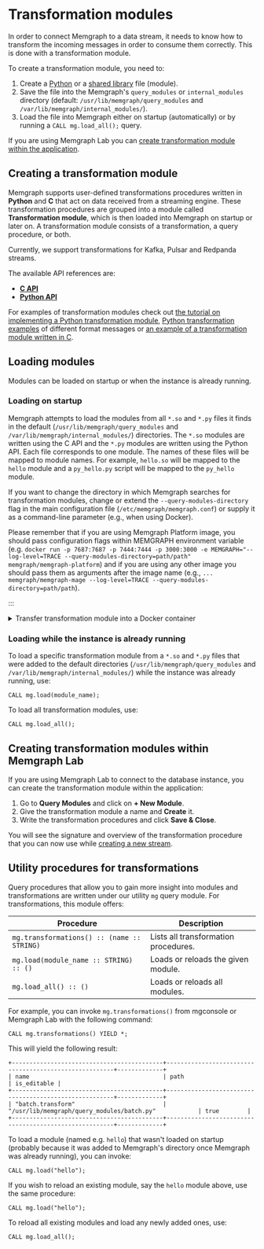 
# Transformation modules

In order to connect Memgraph to a data stream, it needs to know how to transform
the incoming messages in order to consume them correctly. This is done with a
transformation module.

To create a transformation module, you need to:

1. Create a [Python](./api/python-api.md) or a [shared library](./api/c-api.md)
   file (module).
2. Save the file into the Memgraph's `query_modules` or `internal_modules` directory (default:
   `/usr/lib/memgraph/query_modules` and `/var/lib/memgraph/internal_modules/`).
3. Load the file into Memgraph either on startup (automatically) or by running a
   `CALL mg.load_all();` query.

If you are using Memgraph Lab you can [create transformation module within the
application](#creating-transformation-modules-within-memgraph-lab). 

## Creating a transformation module

Memgraph supports user-defined transformations procedures written in **Python**
and **C**  that act on data received from a streaming engine. These
transformation procedures are grouped into a module called **Transformation
module**, which is then loaded into Memgraph on startup or later on. A
transformation module consists of a transformation, a query procedure, or both.

Currently, we support transformations for Kafka, Pulsar and Redpanda
streams.

The available API references are:

- **[C API](./api/c-api.md)**
- **[Python API](./api/python-api.md)**

For examples of transformation modules check out [the tutorial on implementing a
Python transformation
module](/tutorials/graph-stream-processing-with-kafka.md#2-create-a-transformation-module),
[Python transformation
examples](/reference-guide/streams/transformation-modules/api/python-api.md#transformation-examples-of-different-format-messages)
of different format messages or [an example of a transformation module written
in C](./api/c-api.md#transformation-module-example). 

## Loading modules

Modules can be loaded on startup or when the instance is already running.

### Loading on startup

Memgraph attempts to load the modules from all `*.so` and `*.py` files it finds
in the default (`/usr/lib/memgraph/query_modules` and
`/var/lib/memgraph/internal_modules/`) directories. The `*.so` modules
are written using the C API and the `*.py` modules are written using the Python
API. Each file corresponds to one module. The names of these files will be mapped to
module names. For example, `hello.so` will be mapped to the `hello` module and a
`py_hello.py` script will be mapped to the `py_hello` module.

If you want to change the directory in which Memgraph searches for
transformation modules, change or extend the `--query-modules-directory`
flag in the main configuration file (`/etc/memgraph/memgraph.conf`) or supply it
as a command-line parameter (e.g., when using Docker).

<Callout type="warning">

Please remember that if you are using Memgraph Platform image, you should pass
configuration flags within MEMGRAPH environment variable (e.g. `docker run -p
7687:7687 -p 7444:7444 -p 3000:3000 -e MEMGRAPH="--log-level=TRACE
--query-modules-directory=path/path" memgraph/memgraph-platform`) and if you
are using any other image you should pass them as arguments after the image name
(e.g., `... memgraph/memgraph-mage --log-level=TRACE
--query-modules-directory=path/path`).

:::

<details>
  <summary>Transfer transformation module into a Docker container</summary>
  
  If you are using Docker to run Memgraph, you will need to copy the
  transformation module file from your local directory into the Docker
  container where Memgraph can access it.

  <p> </p>

**1.** Open a new terminal and find the `CONTAINER ID` of the Memgraph Docker
container:

```
docker ps
```

**2.** Copy a file from your current directory to the container with the
command:

```
docker cp ./file_name.py <CONTAINER ID>:/usr/lib/memgraph/query_modules/file_name.py
```

The file is now inside your Docker container.

</details>

### Loading while the instance is already running

To load a specific transformation module from a `*.so` and `*.py` files that
 were added to the default directories (`/usr/lib/memgraph/query_modules` and
`/var/lib/memgraph/internal_modules/`) while the instance was already running, use:

```
CALL mg.load(module_name);
```

To load all transformation modules, use:

```
CALL mg.load_all();
```

## Creating transformation modules within Memgraph Lab

If you are using Memgraph Lab to connect to the database instance, you can
create the transformation module within the application:

1. Go to **Query Modules** and click on **+ New Module**.
2. Give the transformation module a name and **Create** it.
3. Write the transformation procedures and click **Save & Close**.

You will see the signature and overview of the transformation procedure that you
can now use while [creating a new
stream](/import-data/data-streams/manage-streams-lab.md). 

## Utility procedures for transformations

Query procedures that allow you to gain more insight into modules and
transformations are written under our utility `mg` query module. For
transformations, this module offers:

| Procedure                                  | Description                          |
| ------------------------------------------ | ------------------------------------ |
| `mg.transformations() :: (name :: STRING)` | Lists all transformation procedures. |
| `mg.load(module_name :: STRING) :: ()`     | Loads or reloads the given module.   |
| `mg.load_all() :: ()`                      | Loads or reloads all modules.        |

For example, you can invoke `mg.transformations()` from mgconsole or Memgraph
Lab with the following command:

```cypher
CALL mg.transformations() YIELD *;
```

This will yield the following result:

```nocopy
+-------------------------------------------+-------------------------------------------------------+-------------+
| name                                      | path                                                  | is_editable |
+-------------------------------------------+-------------------------------------------------------+-------------+
| "batch.transform"                         | "/usr/lib/memgraph/query_modules/batch.py"            | true        |
+-------------------------------------------+-------------------------------------------------------+-------------+
```

To load a module (named e.g. `hello`) that wasn't loaded on startup (probably
because it was added to Memgraph's directory once Memgraph was already running),
you can invoke:

```cypher
CALL mg.load("hello");
```

If you wish to reload an existing module, say the `hello` module above, use the
same procedure:

```cypher
CALL mg.load("hello");
```

To reload all existing modules and load any newly added ones, use:

```cypher
CALL mg.load_all();
```
